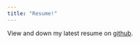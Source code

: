 ```yaml
---
title: "Resume!"
---
```


View and down my latest resume on [github](https://github.com/jimtheflash/jk-resume/blob/master/jk-resume.pdf){target="_blank"}.